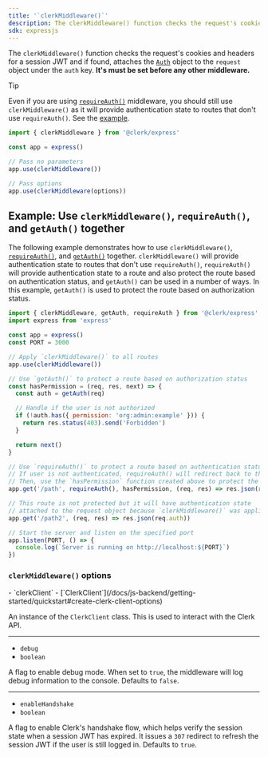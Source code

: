 ```yaml
---
title: '`clerkMiddleware()`'
description: The clerkMiddleware() function checks the request's cookies and headers for a session JWT and if found, attaches the Auth object to the request object under the auth key.
sdk: expressjs
---
```


The `clerkMiddleware()` function checks the request's cookies and headers for a session JWT and if found, attaches the [`Auth`](/docs/reference/backend/types/auth-object) object to the `request` object under the `auth` key. **It's must be set before any other middleware.**

> [!TIP]
> Even if you are using [`requireAuth()`](/docs/reference/express/require-auth) middleware, you should still use `clerkMiddleware()` as it will provide authentication state to routes that don't use `requireAuth()`. See the [example](#example-use-clerk-middleware-require-auth-and-get-auth-together).

```js
import { clerkMiddleware } from '@clerk/express'

const app = express()

// Pass no parameters
app.use(clerkMiddleware())

// Pass options
app.use(clerkMiddleware(options))
```

## Example: Use `clerkMiddleware()`, `requireAuth()`, and `getAuth()` together

The following example demonstrates how to use `clerkMiddleware()`, [`requireAuth()`](/docs/reference/express/require-auth), and [`getAuth()`](/docs/reference/express/get-auth) together. `clerkMiddleware()` will provide authentication state to routes that don't use `requireAuth()`, `requireAuth()` will provide authentication state to a route and also protect the route based on authentication status, and `getAuth()` can be used in a number of ways. In this example, `getAuth()` is used to protect the route based on authorization status.

```js
import { clerkMiddleware, getAuth, requireAuth } from '@clerk/express'
import express from 'express'

const app = express()
const PORT = 3000

// Apply `clerkMiddleware()` to all routes
app.use(clerkMiddleware())

// Use `getAuth()` to protect a route based on authorization status
const hasPermission = (req, res, next) => {
  const auth = getAuth(req)

  // Handle if the user is not authorized
  if (!auth.has({ permission: 'org:admin:example' })) {
    return res.status(403).send('Forbidden')
  }

  return next()
}

// Use `requireAuth()` to protect a route based on authentication status
// If user is not authenticated, requireAuth() will redirect back to the homepage
// Then, use the `hasPermission` function created above to protect the route based on authorization status
app.get('/path', requireAuth(), hasPermission, (req, res) => res.json(req.auth))

// This route is not protected but it will have authentication state
// attached to the request object because `clerkMiddleware()` was applied to all routes
app.get('/path2', (req, res) => res.json(req.auth))

// Start the server and listen on the specified port
app.listen(PORT, () => {
  console.log(`Server is running on http://localhost:${PORT}`)
})
```

### `clerkMiddleware()` options

<Include src="_partials/clerk-middleware-options" />

<Properties>
  - `clerkClient`
  - [`ClerkClient`](/docs/js-backend/getting-started/quickstart#create-clerk-client-options)

  An instance of the `ClerkClient` class. This is used to interact with the Clerk API.

  ---

  - `debug`
  - `boolean`

  A flag to enable debug mode. When set to `true`, the middleware will log debug information to the console. Defaults to `false`.

  ---

  - `enableHandshake`
  - `boolean`

  A flag to enable Clerk's handshake flow, which helps verify the session state when a session JWT has expired. It issues a `307` redirect to refresh the session JWT if the user is still logged in. Defaults to `true`.
</Properties>
